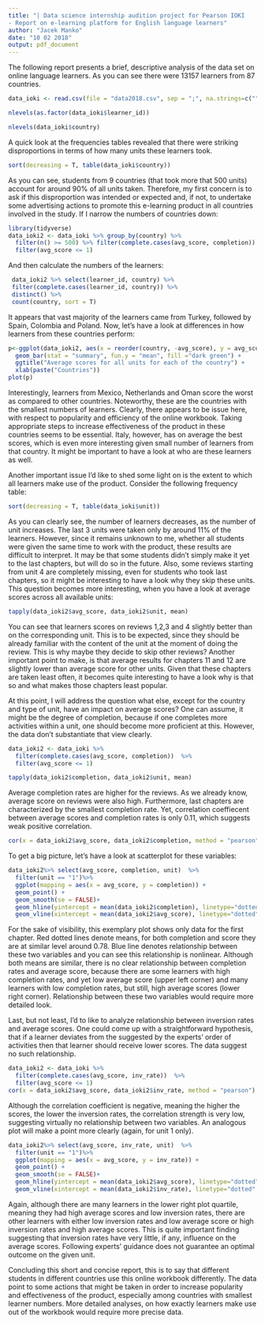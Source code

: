 ```yaml
---
title: "| Data science internship audition project for Pearson IOKI 
- Report on e-learning platform for English language learners"
author: "Jacek Manko"
date: "10 02 2018"
output: pdf_document
---
```


The following report presents a brief, descriptive analysis of the data set on online language learners. As you can see there were 13157 learners from 87 countries. 


```r
data_ioki <- read.csv(file = "data2018.csv", sep = ";", na.strings=c("","NA"))

nlevels(as.factor(data_ioki$learner_id))

nlevels(data_ioki$country)
```

A quick look at the frequencies tables revealed that there were striking disproportions in terms of how many units these learners took.

```r
sort(decreasing = T, table(data_ioki$country))
```


As you can see, students from 9 countries (that took more that 500 units) account for around 90% of all units taken. Therefore, my first concern is to ask if this disproportion was intended or expected and, if not, to undertake some advertising actions to promote this e-learning product in all countries involved in the study. If I narrow the numbers of countries down:

```r
library(tidyverse)
data_ioki2 <- data_ioki %>% group_by(country) %>%
  filter(n() >= 500) %>% filter(complete.cases(avg_score, completion))  %>%  
  filter(avg_score <= 1)
```


And then calculate the numbers of the learners:

```r
 data_ioki2 %>% select(learner_id, country) %>% 
 filter(complete.cases(learner_id, country)) %>%
 distinct() %>% 
 count(country, sort = T)
```

It appears that vast majority of the learners came from Turkey, followed by Spain, Colombia and Poland. Now, let's have a look at differences in how learners from these countries perform:


```r
p<-ggplot(data_ioki2, aes(x = reorder(country, -avg_score), y = avg_score), color = country) +
  geom_bar(stat = "summary", fun.y = "mean", fill ="dark green") +
  ggtitle("Average scores for all units for each of the country") +
  xlab(paste("Countries")) 
plot(p)
```


\pagebreak

Interestingly, learners from Mexico, Netherlands and Oman score the worst as compared to other countries. Noteworthy, these are the countries with the smallest numbers of learners. Clearly, there appears to be issue here, with respect to popularity and efficiency of the online workbook. Taking appropriate steps to increase effectiveness of the product in these countries seems to be essential. Italy, however, has on average the best scores, which is even more interesting given small number of learners from that country. It might be important to have a look at who are these learners as well.



Another important issue I'd like to shed some light on is the extent to which all learners make use of the product.
Consider the following frequency table:

```r
sort(decreasing = T, table(data_ioki$unit))
```

As you can clearly see, the number of learners decreases, as the number of unit increases. The last 3 units were taken only by around 11% of the learners. However, since it remains unknown to me, whether all students were given the same time to work with the product, these results are difficult to interpret. It may be that some students didn't simply make it yet to the last chapters, but will do so in the future. Also, some reviews starting from unit 4 are completely missing, even for students who took last chapters, so it might be interesting to have a look why they skip these units. This question becomes more interesting, when you have a look at average scores across all available units:

```r
tapply(data_ioki2$avg_score, data_ioki2$unit, mean)
```

You can see that learners scores on reviews 1,2,3 and 4 slightly better than on the corresponding unit. This is to be expected, since they should be already familiar with the content of the unit at the moment of doing the review. This is why maybe they decide to skip other reviews? Another important point to make, is that average results for chapters 11 and 12 are slightly lower than average score for other units. Given that these chapters are taken least often, it becomes quite interesting to have a look why is that so and what makes those chapters least popular.


At this point, I will address the question what else, except for the country and type of unit, have an impact on average scores? One can assume, it might be the degree of completion, because if one completes more activities within a unit, one should become more proficient at this. However, the data don't substantiate that view clearly.

```r
data_ioki2 <- data_ioki %>% 
  filter(complete.cases(avg_score, completion))  %>%  
  filter(avg_score <= 1)

tapply(data_ioki2$completion, data_ioki2$unit, mean)

```

Average completion rates are higher for the reviews. As we already know, average score on reviews were also high. Furthermore, last chapters are characterized by the smallest completion rate. Yet, correlation coeffiecent between average scores and completion rates is only 0.11, which suggests weak positive correlation.

```r
cor(x = data_ioki2$avg_score, data_ioki2$completion, method = "pearson")
```

To get a big picture, let's have a look at scatterplot for these variables:

```r

data_ioki2%>% select(avg_score, completion, unit)  %>% 
  filter(unit == "1")%>% 
  ggplot(mapping = aes(x = avg_score, y = completion)) +
  geom_point() + 
  geom_smooth(se = FALSE)+
  geom_hline(yintercept = mean(data_ioki2$completion), linetype="dotted", size = 1, color = "red") +
  geom_vline(xintercept = mean(data_ioki2$avg_score), linetype="dotted", size = 1, color = "red") 
```

For the sake of visibility, this exemplary plot shows only data for the first chapter. Red dotted lines denote means, for both completion and score they are at similar level around 0.78. Blue line denotes relationship between these two variables and you can see this relationship is nonlinear. Although both means are similar, there is no clear relationship between completion rates and average score, because there are some learners with high completion rates, and yet low average score (upper left corner) and many learners with low completion rates, but still, high average scores (lower right corner). Relationship between these two variables would require more detailed look.


Last, but not least, I'd to like to analyze relationship between inversion rates and average scores. One could come up with a straightforward hypothesis, that if a learner deviates from the suggested by the experts’ order of activities then that learner should receive lower scores. The data suggest no such relationship.

```r
data_ioki2 <- data_ioki %>% 
  filter(complete.cases(avg_score, inv_rate))  %>%  
  filter(avg_score <= 1)
cor(x = data_ioki2$avg_score, data_ioki2$inv_rate, method = "pearson")
```

Although the correlation coefficient is negative, meaning the higher the scores, the lower the inversion rates, the correlation strength is very low, suggesting virtually no relationship between two variables. An analogous plot will make a point more clearly (again, for unit 1 only).


```r

data_ioki2%>% select(avg_score, inv_rate, unit)  %>% 
  filter(unit == "1")%>% 
  ggplot(mapping = aes(x = avg_score, y = inv_rate)) +
  geom_point() + 
  geom_smooth(se = FALSE)+
  geom_hline(yintercept = mean(data_ioki2$avg_score), linetype="dotted", size = 1, color = "red") +
  geom_vline(xintercept = mean(data_ioki2$inv_rate), linetype="dotted", size = 1, color = "red") 
```



Again, although there are many learners in the lower right plot quartile, meaning they had high average scores and low inversion rates, there are other learners with either low inversion rates and low average score or high inversion rates and high average scores. This is quite important finding suggesting that inversion rates have very little, if any, influence on the average scores. Following experts' guidance does not guarantee an optimal outcome on the given unit.

Concluding this short and concise report, this is to say that different students in different countries use this online workbook differently. The data point to some actions that might be taken in order to increase popularity and effectiveness of the product, especially among countries with smallest learner numbers. More detailed analyses, on how exactly learners make use out of the workbook would require more precise data.
